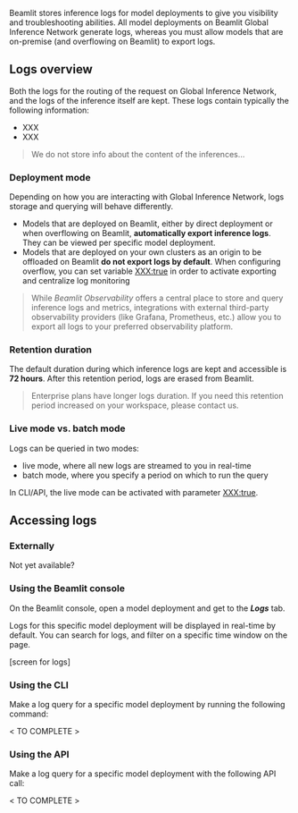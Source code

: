 

Beamlit stores inference logs for model deployments to give you visibility and troubleshooting abilities. All model deployments on Beamlit Global Inference Network generate logs, whereas you must allow models that are on-premise (and overflowing on Beamlit) to export logs.

## Logs overview

Both the logs for the routing of the request on Global Inference Network, and the logs of the inference itself are kept. These logs contain typically the following information:

- XXX
- XXX

> We do not store info about the content of the inferences…

### Deployment mode

Depending on how you are interacting with Global Inference Network, logs storage and querying will behave differently.

- Models that are deployed on Beamlit, either by direct deployment or when overflowing on Beamlit, **automatically export inference logs**. They can be viewed per specific model deployment.
- Models that are deployed on your own clusters as an origin to be offloaded on Beamlit **do not export logs by default**. When configuring overflow, you can set variable <XXX:true> in order to activate exporting and centralize log monitoring

> While *Beamlit Observability* offers a central place to store and query inference logs and metrics, integrations with external third-party observability providers (like Grafana, Prometheus, etc.) allow you to export all logs to your preferred observability platform.

### Retention duration

The default duration during which inference logs are kept and accessible is **72 hours**. After this retention period, logs are erased from Beamlit.

> Enterprise plans have longer logs duration. If you need this retention period increased on your workspace, please contact us.

### Live mode vs. batch mode

Logs can be queried in two modes: 

- live mode, where all new logs are streamed to you in real-time
- batch mode, where you specify a period on which to run the query

In CLI/API, the live mode can be activated with parameter <XXX:true>.

## Accessing logs

### Externally

Not yet available?

### Using the Beamlit console

On the Beamlit console, open a model deployment and get to the ***Logs*** tab. 

Logs for this specific model deployment will be displayed in real-time by default. You can search for logs, and filter on a specific time window on the page.

[screen for logs]

### Using the CLI

Make a log query for a specific model deployment by running the following command:

< TO COMPLETE >

### Using the API

Make a log query for a specific model deployment with the following API call:

< TO COMPLETE >
